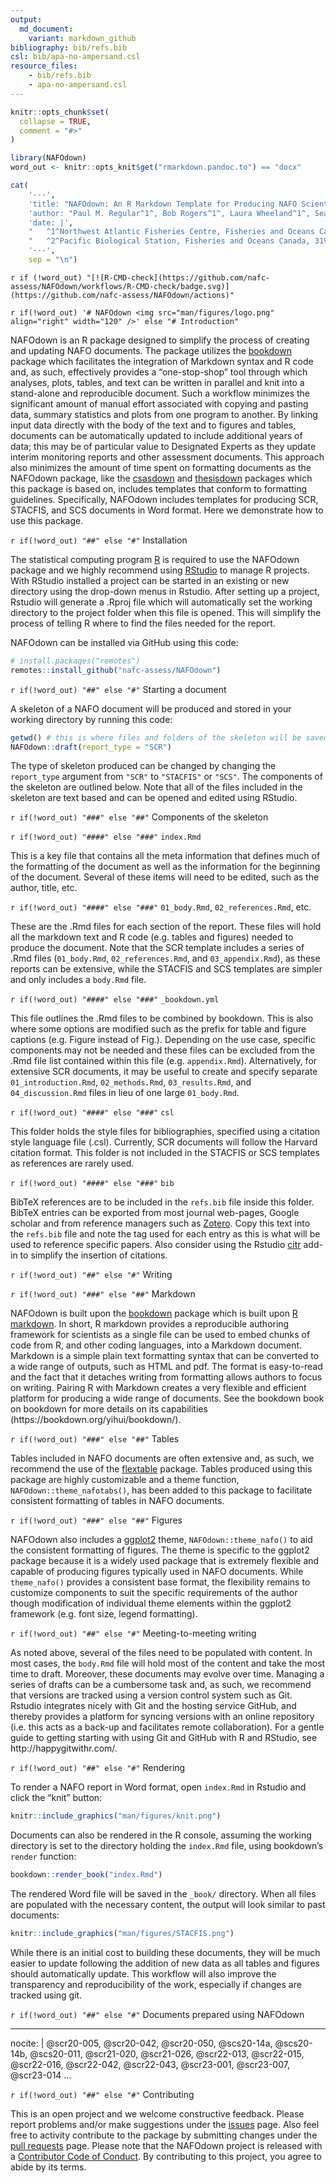 ```yaml
---
output:
  md_document:
    variant: markdown_github
bibliography: bib/refs.bib
csl: bib/apa-no-ampersand.csl
resource_files:
    - bib/refs.bib
    - apa-no-ampersand.csl
---
```


```r
knitr::opts_chunk$set(
  collapse = TRUE,
  comment = "#>"
)
```


```r
library(NAFOdown)
word_out <- knitr::opts_knit$get("rmarkdown.pandoc.to") == "docx"
```


```r
cat(
    '---',
    'title: "NAFOdown: An R Markdown Template for Producing NAFO Scientific Council Documents"',
    'author: "Paul M. Regular^1^, Bob Rogers^1^, Laura Wheeland^1^, Sean C. Anderson^2^"',
    'date: |',
    "   ^1^Northwest Atlantic Fisheries Centre, Fisheries and Oceans Canada, P.O.Box 5667, St. John’s, NL, A1C 5X1, Canada\\",
    "   ^2^Pacific Biological Station, Fisheries and Oceans Canada, 3190 Hammond Bay Rd., Nanaimo, British Columbia, V9T 6N7, Canada",
    '---',
    sep = "\n")

```


`r if (!word_out) "[![R-CMD-check](https://github.com/nafc-assess/NAFOdown/workflows/R-CMD-check/badge.svg)](https://github.com/nafc-assess/NAFOdown/actions)"`

`r if(!word_out) '# NAFOdown <img src="man/figures/logo.png" align="right" width="120" />' else "# Introduction"`

NAFOdown is an R package designed to simplify the process of creating and updating NAFO documents. The package utilizes the [bookdown](https://bookdown.org/yihui/bookdown/) package which facilitates the integration of Markdown syntax and R code and, as such, effectively provides a "one-stop-shop" tool through which analyses, plots, tables, and text can be written in parallel and knit into a stand-alone and reproducible document. Such a workflow minimizes the significant amount of manual effort associated with copying and pasting data, summary statistics and plots from one program to another. By linking input data directly with the body of the text and to figures and tables, documents can be automatically updated to include additional years of data; this may be of particular value to Designated Experts as they update interim monitoring reports and other assessment documents. This approach also minimizes the amount of time spent on formatting documents as the NAFOdown package, like the [csasdown](https://github.com/pbs-assess/csasdown/) and [thesisdown](https://github.com/ismayc/thesisdown/) packages which this package is based on, includes templates that conform to formatting guidelines. Specifically, NAFOdown includes templates for producing SCR, STACFIS, and SCS documents in Word format. Here we demonstrate how to use this package.

`r if(!word_out) "##" else "#"` Installation

The statistical computing program [R](https://www.r-project.org/) is required to use the NAFOdown package and we highly recommend using [RStudio](https://www.rstudio.com/products/RStudio/) to manage R projects. With RStudio installed a project can be started in an existing or new directory using the drop-down menus in Rstudio. After setting up a project, Rstudio will generate a .Rproj file which will automatically set the working directory to the project folder when this file is opened. This will simplify the process of telling R where to find the files needed for the report.

NAFOdown can be installed via GitHub using this code:

``` r
# install.packages("remotes")
remotes::install_github("nafc-assess/NAFOdown")
```

`r if(!word_out) "##" else "#"` Starting a document

A skeleton of a NAFO document will be produced and stored in your working directory by running this code:

``` r
getwd() # this is where files and folders of the skeleton will be saved
NAFOdown::draft(report_type = "SCR")
```

The type of skeleton produced can be changed by changing the `report_type` argument from `"SCR"` to `"STACFIS"` or `"SCS"`. The components of the skeleton are outlined below. Note that all of the files included in the skeleton are text based and can be opened and edited using RStudio.

`r if(!word_out) "###" else "##"`  Components of the skeleton

`r if(!word_out) "####" else "###"`  `index.Rmd`

This is a key file that contains all the meta information that defines much of the formatting of the document as well as the information for the beginning of the document. Several of these items will need to be edited, such as the author, title, etc. 

`r if(!word_out) "####" else "###"` `01_body.Rmd`, `02_references.Rmd`, etc.

These are the .Rmd files for each section of the report. These files will hold all the markdown text and R code (e.g. tables and figures) needed to produce the document. Note that the SCR template includes a series of .Rmd files (`01_body.Rmd`, `02_references.Rmd`, and `03_appendix.Rmd`), as these reports can be extensive, while the STACFIS and SCS templates are simpler and only includes a `body.Rmd` file.

`r if(!word_out) "####" else "###"` `_bookdown.yml`

This file outlines the .Rmd files to be combined by bookdown. This is also where some options are modified such as the prefix for table and figure captions (e.g. Figure instead of Fig.). Depending on the use case, specific components may not be needed and these files can be excluded from the .Rmd file list contained within this file (e.g. `appendix.Rmd`). Alternatively, for extensive SCR documents, it may be useful to create and specify separate `01_introduction.Rmd`, `02_methods.Rmd`, `03_results.Rmd`, and `04_discussion.Rmd` files in lieu of one large `01_body.Rmd`.

`r if(!word_out) "####" else "###"` `csl`

This folder holds the style files for bibliographies, specified using a citation style language file (.csl). Currently, SCR documents will follow the Harvard citation format. This folder is not included in the STACFIS or SCS templates as references are rarely used.

`r if(!word_out) "####" else "###"` `bib`

BibTeX references are to be included in the `refs.bib` file inside this folder. BibTeX entries can be exported from most journal web-pages, Google scholar and from reference managers such as [Zotero](https://www.zotero.org/). Copy this text into the `refs.bib` file and note the tag used for each entry as this is what will be used to reference specific papers. Also consider using the Rstudio [citr](https://github.com/crsh/citr) add-in to simplify the insertion of citations.

`r if(!word_out) "##" else "#"` Writing

`r if(!word_out) "###" else "##"` Markdown

NAFOdown is built upon the [bookdown](https://bookdown.org/yihui/bookdown/) package which is built upon [R markdown](http://rmarkdown.rstudio.com). In short, R markdown provides a reproducible authoring framework for scientists as a single file can be used to embed chunks of code from R, and other coding languages, into a Markdown document. Markdown is a simple plain text formatting syntax that can be converted to a wide range of outputs, such as HTML and pdf. The format is easy-to-read and the fact that it detaches writing from formatting allows authors to focus on writing. Pairing R with Markdown creates a very flexible and efficient platform for producing a wide range of documents. See the bookdown book on bookdown for more details on its capabilities (https://bookdown.org/yihui/bookdown/).

`r if(!word_out) "###" else "##"` Tables

Tables included in NAFO documents are often extensive and, as such, we recommend the use of the [flextable](https://davidgohel.github.io/flextable/index.html) package. Tables produced using this package are highly customizable and a theme function, `NAFOdown::theme_nafotabs()`, has been added to this package to facilitate consistent formatting of tables in NAFO documents.

`r if(!word_out) "###" else "##"` Figures

NAFOdown also includes a [ggplot2](https://ggplot2.tidyverse.org/) theme, `NAFOdown::theme_nafo()` to aid the consistent formatting of figures. The theme is specific to the ggplot2 package because it is a widely used package that is extremely flexible and capable of producing figures typically used in NAFO documents. While `theme_nafo()` provides a consistent base format, the flexibility remains to customize components to suit the specific requirements of the author though modification of individual theme elements within the ggplot2 framework (e.g. font size, legend formatting).

`r if(!word_out) "##" else "#"` Meeting-to-meeting writing

As noted above, several of the files need to be populated with content. In most cases, the `body.Rmd` file will hold most of the content and take the most time to draft. Moreover, these documents may evolve over time. Managing a series of drafts can be a cumbersome task and, as such, we recommend that versions are tracked using a version control system such as Git. Rstudio integrates nicely with Git and the hosting service GitHub, and thereby provides a platform for syncing versions with an online repository (i.e. this acts as a back-up and facilitates remote collaboration). For a gentle guide to getting starting with using Git and GitHub with R and RStudio, see http://happygitwithr.com/.

`r if(!word_out) "##" else "#"` Rendering

To render a NAFO report in Word format, open `index.Rmd` in Rstudio and click the "knit" button:

```r
knitr::include_graphics("man/figures/knit.png")
```

Documents can also be rendered in the R console, assuming the working directory is set to the directory holding the `index.Rmd` file, using bookdown's `render` function:

```r
bookdown::render_book("index.Rmd")
```
The rendered Word file will be saved in the `_book/` directory. When all files are populated with the necessary content, the output will look similar to past documents:


```r
knitr::include_graphics("man/figures/STACFIS.png")
```

While there is an initial cost to building these documents, they will be much easier to update following the addition of new data as all tables and figures should automatically update. This workflow will also improve the transparency and reproducibility of the work, especially if changes are tracked using git.

`r if(!word_out) "##" else "#"` Documents prepared using NAFOdown

---
nocite: | 
  @scr20-005, @scr20-042, @scr20-050, @scs20-14a, @scs20-14b, @scs20-011, @scr21-020, @scr21-026, @scr22-013, @scr22-015, @scr22-016, @scr22-042, @scr22-043, @scr23-001, @scr23-007, @scr23-014
...

<div id="refs"></div>


`r if(!word_out) "##" else "#"` Contributing

This is an open project and we welcome constructive feedback. Please report problems and/or make suggestions under the [issues](https://github.com/nafc-assess/NAFOdown/issues) page. Also feel free to activity contribute to the package by submitting changes under the [pull requests](https://github.com/nafc-assess/NAFOdown/pulls) page. Please note that the NAFOdown project is released with a [Contributor Code of Conduct](https://nafc-assess.github.io/NAFOdown/CODE_OF_CONDUCT.html). By contributing to this project, you agree to abide by its terms.



